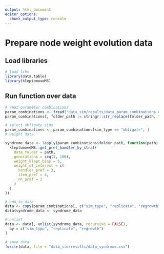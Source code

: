 ```yaml
---
output: html_document
editor_options: 
  chunk_output_type: console
---
```


# Prepare node weight evolution data

## Load libraries

```r
# load libs
library(data.table)
library(kleptomoveMS)
```

## Run function over data

```r
# read parameter combinations
param_combinations <- fread("data_sim/results/data_param_combinations.csv")
param_combinations[, folder_path := stringr::str_replace(folder_path, "data", "data_sim")]

# select obligate sims
param_combinations <- param_combinations[sim_type == "obligate", ]
# weight data

syndrome_data <- lapply(param_combinations$folder_path, function(path) {
  kleptomoveMS::get_pref_handler_by_strat(
    data_folder = path,
    generations = seq(1, 100),
    weight_klept_bias = 5,
    weight_of_interest = c(
      handler_pref = 3,
      item_pref = 4,
      nh_pref = 2
    )
  )
})

# add to data
data <- copy(param_combinations[, c("sim_type", "replicate", "regrowth")])
data$syndrome_data <- syndrome_data

# unlist
data <- data[, unlist(syndrome_data, recursive = FALSE),
  by = c("sim_type", "replicate", "regrowth")
]

# save data
fwrite(data, file = "data_sim/results/data_syndrome.csv")
```
